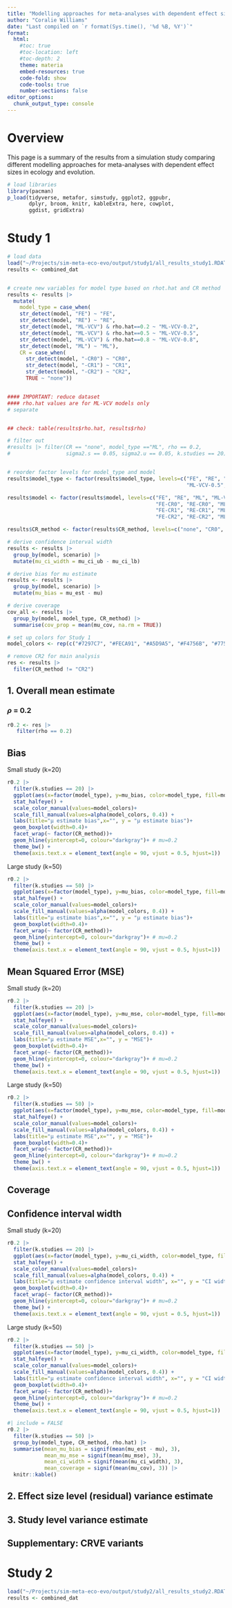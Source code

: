 ```yaml
---
title: "Modelling approaches for meta-analyses with dependent effect sizes in ecology and evolution: A simulation study"
author: "Coralie Williams"
date: "Last compiled on `r format(Sys.time(), '%d %B, %Y')`"
format:
  html:
    #toc: true
    #toc-location: left
    #toc-depth: 2
    theme: materia
    embed-resources: true
    code-fold: show
    code-tools: true
    number-sections: false
editor_options: 
  chunk_output_type: console
---
```


# Overview

This page is a summary of the results from a simulation study comparing different modelling approaches for meta-analyses with dependent effect sizes in ecology and evolution.


```r
# load libraries
library(pacman)
p_load(tidyverse, metafor, simstudy, ggplot2, ggpubr,
       dplyr, broom, knitr, kableExtra, here, cowplot,
       ggdist, gridExtra)
```


<!--# STUDY 1 -->

# Study 1

```r
# load data
load("~/Projects/sim-meta-eco-evo/output/study1/all_results_study1.RDATA")
results <- combined_dat


# create new variables for model type based on rhot.hat and CR method
results <- results |>
  mutate(
    model_type = case_when(
    str_detect(model, "FE") ~ "FE",
    str_detect(model, "RE") ~ "RE",
    str_detect(model, "ML-VCV") & rho.hat==0.2 ~ "ML-VCV-0.2",
    str_detect(model, "ML-VCV") & rho.hat==0.5 ~ "ML-VCV-0.5",
    str_detect(model, "ML-VCV") & rho.hat==0.8 ~ "ML-VCV-0.8",
    str_detect(model, "ML") ~ "ML"),
    CR = case_when(
      str_detect(model, "-CR0") ~ "CR0",
      str_detect(model, "-CR1") ~ "CR1",
      str_detect(model, "-CR2") ~ "CR2",
      TRUE ~ "none"))


#### IMPORTANT: reduce dataset 
#### rho.hat values are for ML-VCV models only
# separate 


## check: table(results$rho.hat, results$rho)

# filter out 
#results |> filter(CR == "none", model_type =="ML", rho == 0.2,
#                  sigma2.s == 0.05, sigma2.u == 0.05, k.studies == 20) 


# reorder factor levels for model_type and model
results$model_type <- factor(results$model_type, levels=c("FE", "RE", "ML", "ML-VCV-0.2", 
                                                          "ML-VCV-0.5", "ML-VCV-0.8"))

results$model <- factor(results$model, levels=c("FE", "RE", "ML", "ML-VCV",
                                                "FE-CR0", "RE-CR0", "ML-CR0", "ML-VCV-CR0",
                                                "FE-CR1", "RE-CR1", "ML-CR1", "ML-VCV-CR1",
                                                "FE-CR2", "RE-CR2", "ML-CR2", "ML-VCV-CR2"))

results$CR_method <- factor(results$CR_method, levels=c("none", "CR0", "CR1", "CR2"))

# derive confidence interval width
results <- results |>
  group_by(model, scenario) |>
  mutate(mu_ci_width = mu_ci_ub - mu_ci_lb)

# derive bias for mu estimate
results <- results |>
  group_by(model, scenario) |>
  mutate(mu_bias = mu_est - mu)

# derive coverage
cov_all <- results |>
  group_by(model, model_type, CR_method) |>
  summarise(cov_prop = mean(mu_cov, na.rm = TRUE))

```


```r
# set up colors for Study 1
model_colors <- rep(c("#7297C7", "#FECA91", "#A5D9A5", "#F4756B", "#775f95", "#dc82cf"), 6)

# remove CR2 for main analysis 
res <- results |>
  filter(CR_method != "CR2")
```


## 1. Overall mean estimate

### $\rho$ = 0.2

```r
r0.2 <- res |>
   filter(rho == 0.2)
```

::: panel-tabset
## Bias

Small study (k=20)

```r
r0.2 |> 
  filter(k.studies == 20) |> 
  ggplot(aes(x=factor(model_type), y=mu_bias, color=model_type, fill=model_type)) + 
  stat_halfeye() +
  scale_color_manual(values=model_colors)+
  scale_fill_manual(values=alpha(model_colors, 0.4)) +
  labs(title="μ estimate bias",x="", y = "μ estimate bias")+
  geom_boxplot(width=0.4)+
  facet_wrap(~ factor(CR_method))+
  geom_hline(yintercept=0, colour="darkgray")+ # mu=0.2
  theme_bw() +
  theme(axis.text.x = element_text(angle = 90, vjust = 0.5, hjust=1))

```


Large study (k=50)

```r
r0.2 |> 
  filter(k.studies == 50) |> 
  ggplot(aes(x=factor(model_type), y=mu_bias, color=model_type, fill=model_type)) + 
  stat_halfeye() +
  scale_color_manual(values=model_colors)+
  scale_fill_manual(values=alpha(model_colors, 0.4)) +
  labs(title="μ estimate bias",x="", y = "μ estimate bias")+
  geom_boxplot(width=0.4)+
  facet_wrap(~ factor(CR_method))+
  geom_hline(yintercept=0, colour="darkgray")+ # mu=0.2
  theme_bw() +
  theme(axis.text.x = element_text(angle = 90, vjust = 0.5, hjust=1))

```



## Mean Squared Error (MSE)

Small study (k=20)

```r
r0.2 |> 
  filter(k.studies == 20) |> 
  ggplot(aes(x=factor(model_type), y=mu_mse, color=model_type, fill=model_type)) + 
  stat_halfeye() +
  scale_color_manual(values=model_colors)+
  scale_fill_manual(values=alpha(model_colors, 0.4)) +
  labs(title="μ estimate MSE",x="", y = "MSE")+
  geom_boxplot(width=0.4)+
  facet_wrap(~ factor(CR_method))+
  geom_hline(yintercept=0, colour="darkgray")+ # mu=0.2
  theme_bw() +
  theme(axis.text.x = element_text(angle = 90, vjust = 0.5, hjust=1))

```


Large study (k=50)

```r
r0.2 |> 
  filter(k.studies == 50) |> 
  ggplot(aes(x=factor(model_type), y=mu_mse, color=model_type, fill=model_type)) + 
  stat_halfeye() +
  scale_color_manual(values=model_colors)+
  scale_fill_manual(values=alpha(model_colors, 0.4)) +
  labs(title="μ estimate MSE",x="", y = "MSE")+
  geom_boxplot(width=0.4)+
  facet_wrap(~ factor(CR_method))+
  geom_hline(yintercept=0, colour="darkgray")+ # mu=0.2
  theme_bw() +
  theme(axis.text.x = element_text(angle = 90, vjust = 0.5, hjust=1))

```




## Coverage



## Confidence interval width

Small study (k=20)

```r
r0.2 |> 
  filter(k.studies == 20) |> 
  ggplot(aes(x=factor(model_type), y=mu_ci_width, color=model_type, fill=model_type)) + 
  stat_halfeye() +
  scale_color_manual(values=model_colors)+
  scale_fill_manual(values=alpha(model_colors, 0.4)) +
  labs(title="μ estimate confidence interval width", x="", y = "CI width")+
  geom_boxplot(width=0.4)+
  facet_wrap(~ factor(CR_method))+
  geom_hline(yintercept=0, colour="darkgray")+ # mu=0.2
  theme_bw() +
  theme(axis.text.x = element_text(angle = 90, vjust = 0.5, hjust=1))

```


Large study (k=50)

```r
r0.2 |> 
  filter(k.studies == 50) |> 
  ggplot(aes(x=factor(model_type), y=mu_ci_width, color=model_type, fill=model_type)) + 
  stat_halfeye() +
  scale_color_manual(values=model_colors)+
  scale_fill_manual(values=alpha(model_colors, 0.4)) +
  labs(title="μ estimate confidence interval width", x="", y = "CI width")+
  geom_boxplot(width=0.4)+
  facet_wrap(~ factor(CR_method))+
  geom_hline(yintercept=0, colour="darkgray")+ # mu=0.2
  theme_bw() +
  theme(axis.text.x = element_text(angle = 90, vjust = 0.5, hjust=1))

```



:::



```r
#| include = FALSE
r0.2 |> 
  filter(k.studies == 50) |> 
  group_by(model_type, CR_method, rho.hat) |>
  summarise(mean_mu_bias = signif(mean(mu_est - mu), 3), 
            mean_mu_mse = signif(mean(mu_mse), 3), 
            mean_ci_width = signif(mean(mu_ci_width), 3), 
            mean_coverage = signif(mean(mu_cov), 3)) |>
  knitr::kable()

```


## 2. Effect size level (residual) variance estimate



## 3. Study level variance estimate


## Supplementary: CRVE variants

::: panel-tabset

:::




<!--# STUDY 2 -->

# Study 2


```r
load("~/Projects/sim-meta-eco-evo/output/study2/all_results_study2.RDATA")
results <- combined_dat


```

